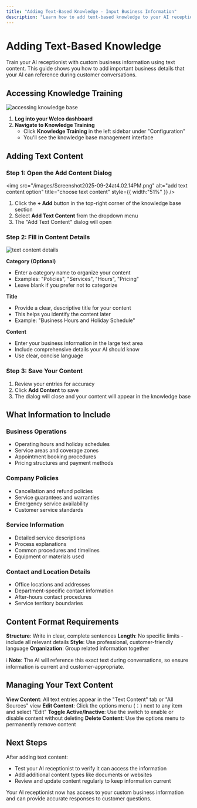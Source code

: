 ```yaml
---
title: "Adding Text-Based Knowledge - Input Business Information"
description: "Learn how to add text-based knowledge to your AI receptionist. Input business information, policies, and procedures with step-by-step instructions for knowledge training."
---
```


# Adding Text-Based Knowledge

Train your AI receptionist with custom business information using text content. This guide shows you how to add important business details that your AI can reference during customer conversations.

## Accessing Knowledge Training

![accessing knowledge base](/images/Screenshot2025-09-24at4.01.07PM.png)

1. **Log into your Welco dashboard**
2. **Navigate to Knowledge Training**
   - Click **Knowledge Training** in the left sidebar under "Configuration"
   - You'll see the knowledge base management interface

## Adding Text Content

### Step 1: Open the Add Content Dialog

<img
  src="/images/Screenshot2025-09-24at4.02.14PM.png"
  alt="add text content option"
  title="choose text content"
  style={{ width:"51%" }}
/>

1. Click the **\+ Add** button in the top-right corner of the knowledge base section
2. Select **Add Text Content** from the dropdown menu
3. The "Add Text Content" dialog will open

### Step 2: Fill in Content Details

![text content details](/images/Screenshot2025-09-24at4.03.29PM.png)

**Category (Optional)**

- Enter a category name to organize your content
- Examples: "Policies", "Services", "Hours", "Pricing"
- Leave blank if you prefer not to categorize

**Title**

- Provide a clear, descriptive title for your content
- This helps you identify the content later
- Example: "Business Hours and Holiday Schedule"

**Content**

- Enter your business information in the large text area
- Include comprehensive details your AI should know
- Use clear, concise language

### Step 3: Save Your Content

1. Review your entries for accuracy
2. Click **Add Content** to save
3. The dialog will close and your content will appear in the knowledge base

## What Information to Include

### Business Operations

- Operating hours and holiday schedules
- Service areas and coverage zones
- Appointment booking procedures
- Pricing structures and payment methods

### Company Policies

- Cancellation and refund policies
- Service guarantees and warranties
- Emergency service availability
- Customer service standards

### Service Information

- Detailed service descriptions
- Process explanations
- Common procedures and timelines
- Equipment or materials used

### Contact and Location Details

- Office locations and addresses
- Department-specific contact information
- After-hours contact procedures
- Service territory boundaries

## Content Format Requirements

**Structure**: Write in clear, complete sentences
**Length**: No specific limits - include all relevant details
**Style**: Use professional, customer-friendly language
**Organization**: Group related information together

ℹ️ **Note**: The AI will reference this exact text during conversations, so ensure information is current and customer-appropriate.

## Managing Your Text Content

**View Content**: All text entries appear in the "Text Content" tab or "All Sources" view
**Edit Content**: Click the options menu (⋮) next to any item and select "Edit"
**Toggle Active/Inactive**: Use the switch to enable or disable content without deleting
**Delete Content**: Use the options menu to permanently remove content

## Next Steps

After adding text content:

- Test your AI receptionist to verify it can access the information
- Add additional content types like documents or websites
- Review and update content regularly to keep information current

Your AI receptionist now has access to your custom business information and can provide accurate responses to customer questions.